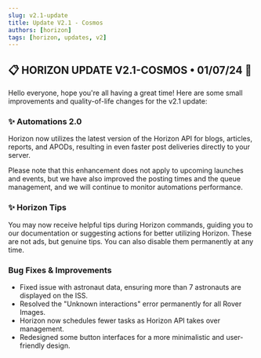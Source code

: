 ```yaml
---
slug: v2.1-update
title: Update V2.1 - Cosmos 
authors: [horizon]
tags: [horizon, updates, v2]
---
```


## :clipboard: HORIZON UPDATE V2.1-COSMOS • 01/07/24 :tada:

Hello everyone, hope you're all having a great time! Here are some small improvements and quality-of-life changes for the v2.1 update:

### :sparkles: Automations 2.0
Horizon now utilizes the latest version of the Horizon API for blogs, articles, reports, and APODs, resulting in even faster post deliveries directly to your server.

Please note that this enhancement does not apply to upcoming launches and events, but we have also improved the posting times and the queue management, and we will continue to monitor automations performance.

### :sparkles:  Horizon Tips
You may now receive helpful tips during Horizon commands, guiding you to our documentation or suggesting actions for better utilizing Horizon. These are not ads, but genuine tips. You can also disable them permanently at any time.

### Bug Fixes & Improvements
- Fixed issue with astronaut data, ensuring more than 7 astronauts are displayed on the ISS.
- Resolved the "Unknown interactions" error permanently for all Rover Images.
- Horizon now schedules fewer tasks as Horizon API takes over management.
- Redesigned some button interfaces for a more minimalistic and user-friendly design.
